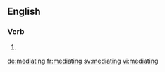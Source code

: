 ==English==

===Verb===
{{head|en}}

# {{present participle of|mediate|lang=en}}

[[de:mediating]]
[[fr:mediating]]
[[sv:mediating]]
[[vi:mediating]]